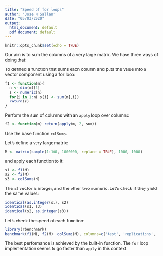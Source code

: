 ```yaml
---
title: "Speed of for loops"
author: "Jose M Sallan"
date: "05/03/2020"
output:
  html_document: default
  pdf_document: default
---
```


```r
knitr::opts_chunk$set(echo = TRUE)
```

Our aim is to sum the columns of a very large matrix. We have three ways of doing that:

To defined a function that sums each column and puts the value into a vector component using a for loop:

```r
f1 <- function(m){
  n <- dim(m)[2]
  s <- numeric(n)
  for(i in 1:n) s[i] <- sum(m[,i])
  return(s)
}
```

Perform the sum of columns with an `apply` loop over columns:

```r
f2 <- function(m) return(apply(m, 2, sum))
```

Use the base function `colSums`.

Let's define a very large matrix:

```r
M <- matrix(sample(1:100, 1000000, replace = TRUE), 1000, 1000)
```

and apply each function to it:

```r
s1 <- f1(M)
s2 <- f2(M)
s3 <- colSums(M)
```

The `s2` vector is integer, and the other two numeric. Let's check if they yield the same values:

```r
identical(as.integer(s1), s2)
identical(s1, s3)
identical(s2, as.integer(s3))
```

Let's check the speed of each function:

```r
library(rbenchmark)
benchmark(f1(M), f2(M), colSums(M), columns=c('test', 'replications', 'elapsed', 'relative', 'user.self', 'sys.self'), order='elapsed')
```

The best performance is achieved by the built-in function. The `for` loop implementation seems to go faster than `apply` in this context.
